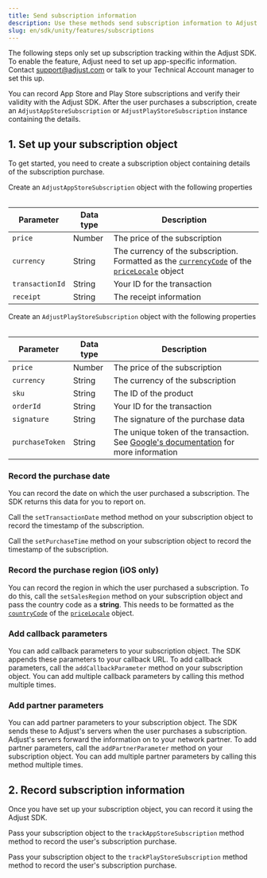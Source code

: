 ```yaml
---
title: Send subscription information
description: Use these methods send subscription information to Adjust.
slug: en/sdk/unity/features/subscriptions
---
```



<Callout type="important">

The following steps only set up subscription tracking within the Adjust SDK. To enable the feature, Adjust need to set up app-specific information. Contact support@adjust.com or talk to your Technical Account manager to set this up.

</Callout>

You can record App Store and Play Store subscriptions and verify their validity with the Adjust SDK. After the user purchases a subscription, create an `AdjustAppStoreSubscription` or `AdjustPlayStoreSubscription` instance containing the details.

## 1. Set up your subscription object

To get started, you need to create a subscription object containing details of the subscription purchase.

<Tabs>
<Tab title="App Store" sync="appstore" icon="PlatformIos">

Create an `AdjustAppStoreSubscription` object with the following properties

<Table>

| Parameter       | Data type | Description                                                                                                                                                                                                                                                                                         |
| --------------- | --------- | --------------------------------------------------------------------------------------------------------------------------------------------------------------------------------------------------------------------------------------------------------------------------------------------------- |
| `price`         | Number    | The price of the subscription                                                                                                                                                                                                                                                                       |
| `currency`      | String    | The currency of the subscription. Formatted as the [`currencyCode`](https://developer.apple.com/documentation/foundation/nslocale/1642836-currencycode?language=objc) of the [`priceLocale`](https://developer.apple.com/documentation/storekit/skproduct/1506145-pricelocale?language=objc) object |
| `transactionId` | String    | Your ID for the transaction                                                                                                                                                                                                                                                                         |
| `receipt`       | String    | The receipt information                                                                                                                                                                                                                                                                             |

</Table>

<AdjustAppStoreSubscription />

</Tab>
<Tab title="Play Store" sync="playstore" icon="PlatformGooglePlay">

Create an `AdjustPlayStoreSubscription` object with the following properties

<Table>

| Parameter       | Data type | Description                                                                                                                                                                                 |
| --------------- | --------- | ------------------------------------------------------------------------------------------------------------------------------------------------------------------------------------------- |
| `price`         | Number    | The price of the subscription                                                                                                                                                               |
| `currency`      | String    | The currency of the subscription                                                                                                                                                            |
| `sku`           | String    | The ID of the product                                                                                                                                                                       |
| `orderId`       | String    | Your ID for the transaction                                                                                                                                                                 |
| `signature`     | String    | The signature of the purchase data                                                                                                                                                          |
| `purchaseToken` | String    | The unique token of the transaction. See [Google's documentation](<https://developer.android.com/reference/com/android/billingclient/api/Purchase#getPurchaseToken()>) for more information |

</Table>

<AdjustPlayStoreSubscription />

</Tab>
</Tabs>

### Record the purchase date

You can record the date on which the user purchased a subscription. The SDK returns this data for you to report on.

<Tabs>
<Tab title="App Store" sync="appstore" icon="PlatformIos">

Call the `setTransactionDate` method method on your subscription object to record the timestamp of the subscription.

<SetTransactionDate />

</Tab>
<Tab title="Play Store" sync="playstore" icon="PlatformGooglePlay">

Call the `setPurchaseTime` method on your subscription object to record the timestamp of the subscription.

<SetPurchaseTime />

</Tab>
</Tabs>

### Record the purchase region (iOS only)

You can record the region in which the user purchased a subscription. To do this, call the `setSalesRegion` method on your subscription object and pass the country code as a **string**. This needs to be formatted as the [`countryCode`](https://developer.apple.com/documentation/foundation/nslocale/1643060-countrycode?language=swift) of the [`priceLocale`](https://developer.apple.com/documentation/storekit/skproduct/1506145-pricelocale?language=swift) object.

<SetSalesRegion />

### Add callback parameters

You can add callback parameters to your subscription object. The SDK appends these parameters to your callback URL. To add callback parameters, call the `addCallbackParameter` method on your subscription object. You can add multiple callback parameters by calling this method multiple times.

<Tabs>
<Tab title="App Store" sync="appstore" icon="PlatformIos">

<AddCallbackParameterAppStore />

</Tab>
<Tab title="Play Store" sync="playstore" icon="PlatformGooglePlay">

<AddCallbackParameterPlayStore />

</Tab>
</Tabs>

### Add partner parameters

You can add partner parameters to your subscription object. The SDK sends these to Adjust's servers when the user purchases a subscription. Adjust's servers forward the information on to your network partner. To add partner parameters, call the `addPartnerParameter` method on your subscription object. You can add multiple partner parameters by calling this method multiple times.

<Tabs>
<Tab title="App Store" sync="appstore" icon="PlatformIos">

<AddPartnerParameterAppStore />

</Tab>
<Tab title="Play Store" sync="playstore" icon="PlatformGooglePlay">

<AddPartnerParameterPlayStore />

</Tab>
</Tabs>

## 2. Record subscription information

Once you have set up your subscription object, you can record it using the Adjust SDK.

<Tabs>
<Tab title="App Store" sync="appstore" icon="PlatformIos">

Pass your subscription object to the `trackAppStoreSubscription` method method to record the user's subscription purchase.

<TrackAppStoreSubscription />

</Tab>
<Tab title="Play Store" sync="playstore" icon="PlatformGooglePlay">

Pass your subscription object to the `trackPlayStoreSubscription` method method to record the user's subscription purchase.

<TrackPlayStoreSubscription />

</Tab>
</Tabs>
